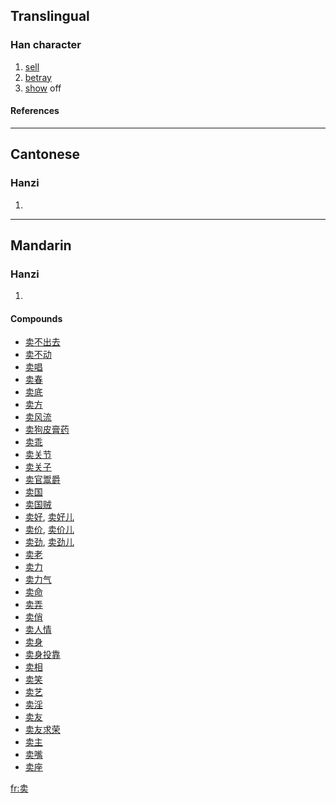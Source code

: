 {{see|賣}}

==Translingual==
===Han character===
{{Han char|rad=十|as=06|sn=8|four=|canj=十弓卜大 (JNYK)}}
# [[sell]]
# [[betray]]
# [[show]] off
====References====
{{Han ref|kx=0157.041|hdz=10065.010|uh=5356|ud=21334}}
----
==Cantonese==
===Hanzi===
{{yue-hanzi|jyut=|y=maai6}}
# {{defn|Cantonese}}
----
==Mandarin==
===Hanzi===
{{cmn-hanzi|tra=賣|pin=[[mài]] (mai4), [[nā]] (na1)|wg=mai<sup>4</sup>, na<sup>1</sup>}}
# {{defn|Mandarin}}

====Compounds====
*[[卖不出去]]
*[[卖不动]]
*[[卖唱]]
*[[卖春]]
*[[卖底]]
*[[卖方]]
*[[卖风流]]
*[[卖狗皮膏药]]
*[[卖乖]]
*[[卖关节]]
*[[卖关子]]
*[[卖官鬻爵]]
*[[卖国]]
*[[卖国贼]]
*[[卖好]], [[卖好儿]]
*[[卖价]], [[卖价儿]]
*[[卖劲]], [[卖劲儿]]
*[[卖老]]
*[[卖力]]
*[[卖力气]]
*[[卖命]]
*[[卖弄]]
*[[卖俏]]
*[[卖人情]]
*[[卖身]]
*[[卖身投靠]]
*[[卖相]]
*[[卖笑]]
*[[卖艺]]
*[[卖淫]]
*[[卖友]]
*[[卖友求荣]]
*[[卖主]]
*[[卖嘴]]
*[[卖座]]

[[fr:卖]]